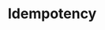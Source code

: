 ---
title: "Idempotency"
description: "Ensure safe retries and avoid duplicate operations with idempotency keys."
icon: "repeat-1"
--- 